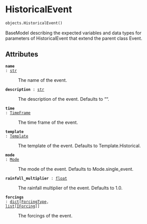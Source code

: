 # HistoricalEvent { #flood_adapt.objects.HistoricalEvent }

```python
objects.HistoricalEvent()
```

BaseModel describing the expected variables and data types for parameters of HistoricalEvent that extend the parent class Event.

## Attributes {.doc-section .doc-section-attributes}

<code>[**name**]{.parameter-name} [:]{.parameter-annotation-sep} [[str](`str`)]{.parameter-annotation}</code>

:   The name of the event.

<code>[**description**]{.parameter-name} [:]{.parameter-annotation-sep} [[str](`str`)]{.parameter-annotation}</code>

:   The description of the event. Defaults to "".

<code>[**time**]{.parameter-name} [:]{.parameter-annotation-sep} [[TimeFrame](`flood_adapt.objects.forcing.time_frame.TimeFrame`)]{.parameter-annotation}</code>

:   The time frame of the event.

<code>[**template**]{.parameter-name} [:]{.parameter-annotation-sep} [[Template](`flood_adapt.objects.events.events.Template`)]{.parameter-annotation}</code>

:   The template of the event. Defaults to Template.Historical.

<code>[**mode**]{.parameter-name} [:]{.parameter-annotation-sep} [[Mode](`flood_adapt.objects.events.events.Mode`)]{.parameter-annotation}</code>

:   The mode of the event. Defaults to Mode.single_event.

<code>[**rainfall_multiplier**]{.parameter-name} [:]{.parameter-annotation-sep} [[float](`float`)]{.parameter-annotation}</code>

:   The rainfall multiplier of the event. Defaults to 1.0.

<code>[**forcings**]{.parameter-name} [:]{.parameter-annotation-sep} [[dict](`dict`)\[[ForcingType](`flood_adapt.objects.forcing.forcing.ForcingType`), [list](`list`)\[[IForcing](`flood_adapt.objects.forcing.forcing.IForcing`)\]\]]{.parameter-annotation}</code>

:   The forcings of the event.
